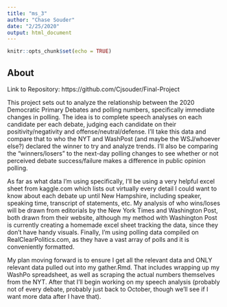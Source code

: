 ```yaml
---
title: "ms_3"
author: "Chase Souder"
date: "2/25/2020"
output: html_document
---
```


```r
knitr::opts_chunk$set(echo = TRUE)
```
## About
Link to Repository: https://github.com/Cjsouder/Final-Project

This project sets out to analyze the relationship between the 2020 Democratic 
Primary Debates and polling numbers, specifically immediate changes in polling. The
idea is to complete speech analyses on each candidate per each debate, judging each 
candidate on their positivity/negativity and offense/neutral/defense. I'll take this
data and compare that to who the NYT and WashPost (and maybe the WSJ/whoever else?)
declared the winner to try and analyze trends. I'll also be comparing the
"winners/losers" to the next-day polling changes to see whether or not perceived 
debate success/failure makes a difference in public opinion polling. 

As far as what data I'm using specifically, I'll be using a very helpful excel sheet
from kaggle.com which lists out virtually every detail I could want to know about 
each debate up until New Hampshire, including speaker, speaking time, transcript of
statements, etc. My analysis of who wins/loses will be drawn from editorials by the
New York Times and Washington Post, both drawn from their website, although my method with Washington Post is currently creating a homemade excel sheet tracking
the data, since they don't have handy visuals. Finally, I'm using polling data 
compiled on RealClearPolitics.com, as they have a vast array of polls and it is
conveniently formatted. 

My plan moving forward is to ensure I get all the relevant data and ONLY relevant
data pulled out into my gather.Rmd. That includes wrapping up my WashPo spreadsheet,
as well as scraping the actual numbers themselves from the NYT. After that I'll 
begin working on my speech analysis (probably not of every debate, probably just back to October, though we'll see if I want more data after I have that).
